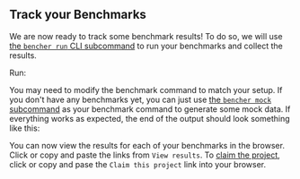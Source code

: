 
## Track your Benchmarks

We are now ready to track some benchmark results!
To do so, we will use [the `bencher run` CLI subcommand][bencher run]
to run your benchmarks and collect the results.

Run: <BencherRun isConsole={false} />

You may need to modify the benchmark command to match your setup.
If you don't have any benchmarks yet, you can just use [the `bencher mock` subcommand][bencher mock] as your benchmark command to generate some mock data.
If everything works as expected, the end of the output should look something like this:

<BencherRunOutput />

You can now view the results for each of your benchmarks in the browser.
Click or copy and paste the links from `View results`.
To [claim the project][claim project], click or copy and pase the `Claim this project` link into your browser.

[bencher run]: /docs/explanation/bencher-run/
[bencher mock]: /docs/reference/bencher-metric-format/#bencher-mock
[claim project]: /docs/how-to/claim-project/
